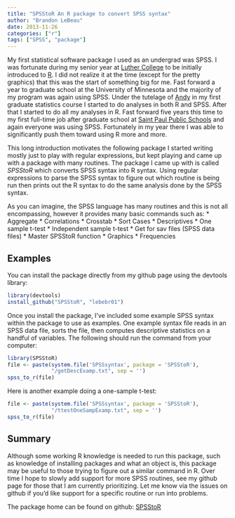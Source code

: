 ```yaml
---
title: "SPSStoR An R package to convert SPSS syntax"
author: "Brandon LeBeau"
date: 2013-11-26
categories: ["r"] 
tags: ["SPSS", "package"]
---
```


My first statistical software package I used as an undergrad was SPSS.  I was fortunate during my senior year at [Luther College](http://www.luther.edu) to be initially introduced to [R](http://r-project.org).  I did not realize it at the time (except for the pretty graphics) that this was the start of something big for me.  Fast forward a year to graduate school at the University of Minnesota and the majority of my program was again using SPSS.  Under the tutelage of [Andy](http://www.cehd.umn.edu/edpsych/people/Faculty/Zieffler.html) in my first graduate statistics course I started to do analyses in both R and SPSS.  After that I started to do all my analyses in R.  Fast forward five years this time to my first full-time job after graduate school at [Saint Paul Public Schools](http://www.spps.org) and again everyone was using SPSS.  Fortunately in my year there I was able to significantly push them toward using R more and more.

This long introduction motivates the following package I started writing mostly just to play with regular expressions, but kept playing and came up with a package with many routines.  The package I came up with is called *SPSStoR* which converts SPSS syntax into R syntax.  Using regular expressions to parse the SPSS syntax to figure out which routine is being run then prints out the R syntax to do the same analysis done by the SPSS syntax.

As you can imagine, the SPSS language has many routines and this is not all encompassing, however it provides many basic commands such as:
* Aggregate
* Correlations
* Crosstab
* Sort Cases
* Descriptives
* One sample t-test
* Independent sample t-test
* Get for sav files (SPSS data files)
* Master SPSStoR function
* Graphics
* Frequencies

## Examples
You can install the package directly from my github page using the devtools library:
```r
library(devtools)
install_github("SPSStoR", "lebebr01")
```

Once you install the package, I've included some example SPSS syntax within the package to use as examples.  One example syntax file reads in an SPSS data file, sorts the file, then computes descriptive statistics on a handful of variables.  The following should run the command from your computer:
```r
library(SPSStoR)
file <- paste(system.file('SPSSsyntax', package = 'SPSStoR'), 
              "/getDescExamp.txt", sep = '')
spss_to_r(file)
```

Here is another example doing a one-sample t-test:
```r
file <- paste(system.file('SPSSsyntax', package = 'SPSStoR'), 
              "/ttestOneSampExamp.txt", sep = '')
spss_to_r(file)
```

## Summary
Although some working R knowledge is needed to run this package, such as knowledge of installing packages and what an object is, this package may be useful to those trying to figure out a similar command in R.  Over time I hope to slowly add support for more SPSS routines, see my github page for those that I am currently prioritizing.  Let me know via the issues on github if you'd like support for a specific routine or run into problems.

The package home can be found on github: [SPSStoR](https://github.com/lebebr01/SPSStoR)

